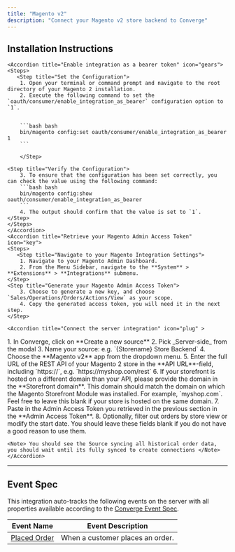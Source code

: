 ```yaml
---
title: "Magento v2"
description: "Connect your Magento v2 store backend to Converge"
---
```


## Installation Instructions

<AccordionGroup>
    
    <Accordion title="Enable integration as a bearer token" icon="gears">
    <Steps>
       <Step title="Set the Configuration">
        1. Open your terminal or command prompt and navigate to the root directory of your Magento 2 installation.
        2. Execute the following command to set the `oauth/consumer/enable_integration_as_bearer` configuration option to `1`.
        
 
        ```bash bash
        bin/magento config:set oauth/consumer/enable_integration_as_bearer 1
        ```

        </Step>

    <Step title="Verify the Configuration">
        3. To ensure that the configuration has been set correctly, you can check the value using the following command:
        ```bash bash
        bin/magento config:show oauth/consumer/enable_integration_as_bearer
        ```
        4. The output should confirm that the value is set to `1`.
    </Step>
    </Steps>
    </Accordion>
    <Accordion title="Retrieve your Magento Admin Access Token" icon="key">
    <Steps>
       <Step title="Navigate to your Magento Integration Settings">
        1. Navigate to your Magento Admin Dashboard.
        2. From the Menu Sidebar, navigate to the **System** > **Extensions** > **Integrations** submenu.
    </Step>
    <Step title="Generate your Magento Admin Access Token">
        3. Choose to generate a new key, and choose `Sales/Operations/Orders/Actions/View` as your scope.
        4. Copy the generated access token, you will need it in the next step.
    </Step>

</Steps>
   </Accordion >

    <Accordion title="Connect the server integration" icon="plug" >

  <Steps>
    <Step title="Create a new Server-side source in Converge">
      1. In Converge, click on **Create a new source**
      2. Pick _Server-side_ from the modal
      3. Name your source: e.g. `{Storename} Store Backend`
      4. Choose the **Magento v2** app from the dropdown menu.
    </Step>
    <Step title="Connect the Source to Magento">
        5. Enter the full URL of the REST API of your Magento 2 store in the  **API URL**-field, including `https://`, e.g. `https://myshop.com/rest`
        6.
            If your storefront is hosted on a different domain than your API, please provide the domain in the **Storefront domain**.
            This domain should match the domain on which the Magento Storefront Module was installed. For example, `myshop.com`.
            Feel free to leave this blank if your store is hosted on the same domain.
        7. Paste in the Admin Access Token you retrieved in the previous section in the **Admin Access Token**.
        8. Optionally, filter out orders by store view or modify the start date. You should leave these fields blank if you do not have a good reason to use them.
    </Step>
    </Steps>

    <Note> You should see the Source syncing all historical order data, you should wait until its fully synced to create connections </Note>
    </Accordion> 

   </AccordionGroup>
 
---

## Event Spec

This integration auto-tracks the following events on the server with all properties available according to the [Converge Event Spec](/sources/converge-spec).

| Event Name                                          | Event Description                |
| --------------------------------------------------- | -------------------------------- |
| [Placed Order](/sources/converge-spec#placed-order) | When a customer places an order. |
